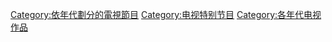 [[Category:依年代劃分的電視節目|Category:依年代劃分的電視節目]]
[[Category:电视特别节目|Category:电视特别节目]]
[[Category:各年代电视作品|Category:各年代电视作品]]